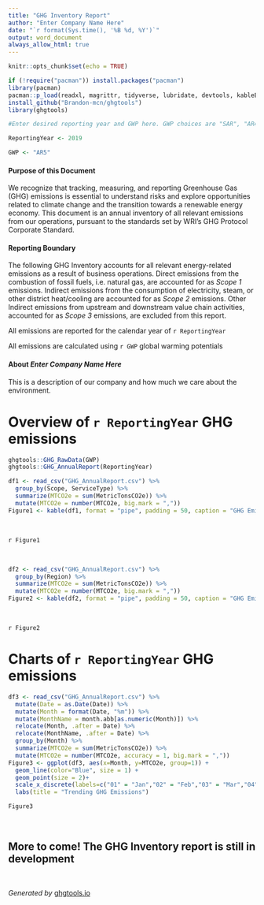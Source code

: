 ```yaml
---
title: "GHG Inventory Report"
author: "Enter Company Name Here"
date: "`r format(Sys.time(), '%B %d, %Y')`"
output: word_document
always_allow_html: true
---
```


```r
knitr::opts_chunk$set(echo = TRUE)
```

```r
if (!require("pacman")) install.packages("pacman")
library(pacman)
pacman::p_load(readxl, magrittr, tidyverse, lubridate, devtools, kableExtra, scales)
install_github("Brandon-mcn/ghgtools")
library(ghgtools)
```


```r

#Enter desired reporting year and GWP here. GWP choices are "SAR", "AR4", "AR5", and "AR6"

ReportingYear <- 2019

GWP <- "AR5"

```

\newpage

#### Purpose of this Document 

We recognize that tracking, measuring, and reporting Greenhouse Gas (GHG) emissions is essential to understand risks and explore opportunities related to climate change and the transition towards a renewable energy economy. This document is an annual inventory of all relevant emissions from our operations, pursuant to the standards set by WRI's GHG Protocol Corporate Standard. 

#### Reporting Boundary

The following GHG Inventory accounts for all relevant energy-related emissions as a result of business operations. Direct emissions from the combustion of fossil fuels, i.e. natural gas, are accounted for as _Scope 1_ emissions. Indirect emissions from the consumption of electricity, steam, or other district heat/cooling are accounted for as _Scope 2_ emissions. Other Indirect emissions from upstream and downstream value chain activities, accounted for as _Scope 3_ emissions, are excluded from this report. 

All emissions are reported for the calendar year of `r ReportingYear`

All emissions are calculated using `r GWP` global warming potentials

#### About _Enter Company Name Here_

This is a description of our company and how much we care about the environment. 

\newpage

# Overview of `r ReportingYear` GHG emissions

```r
ghgtools::GHG_RawData(GWP)
ghgtools::GHG_AnnualReport(ReportingYear)

df1 <- read_csv("GHG_AnnualReport.csv") %>% 
  group_by(Scope, ServiceType) %>% 
  summarize(MTCO2e = sum(MetricTonsCO2e)) %>% 
  mutate(MTCO2e = number(MTCO2e, big.mark = ","))
Figure1 <- kable(df1, format = "pipe", padding = 50, caption = "GHG Emissions by Service Type")
```

<br>

`r Figure1`

<br>

```r
df2 <- read_csv("GHG_AnnualReport.csv") %>% 
  group_by(Region) %>% 
  summarize(MTCO2e = sum(MetricTonsCO2e)) %>% 
  mutate(MTCO2e = number(MTCO2e, big.mark = ","))
Figure2 <- kable(df2, format = "pipe", padding = 50, caption = "GHG Emissions by Region")
```

<br>

`r Figure2`

\newpage

# Charts of `r ReportingYear` GHG emissions

```r
df3 <- read_csv("GHG_AnnualReport.csv") %>%
  mutate(Date = as.Date(Date)) %>% 
  mutate(Month = format(Date, "%m")) %>% 
  mutate(MonthName = month.abb[as.numeric(Month)]) %>%
  relocate(Month, .after = Date) %>% 
  relocate(MonthName, .after = Date) %>% 
  group_by(Month) %>% 
  summarize(MTCO2e = sum(MetricTonsCO2e)) %>% 
  mutate(MTCO2e = number(MTCO2e, accuracy = 1, big.mark = ","))
Figure3 <- ggplot(df3, aes(x=Month, y=MTCO2e, group=1)) +
  geom_line(color="Blue", size = 1) +
  geom_point(size = 2)+
  scale_x_discrete(labels=c("01" = "Jan","02" = "Feb","03" = "Mar","04" = "Apr","05" = "May","06" = "Jun","07" = "Jul","08" = "Aug","09" = "Sep","10" = "Oct","11" = "Nov","12" = "Dec" ))+
  labs(title = "Trending GHG Emissions")
```

```r
Figure3
```

<br>

## More to come! The GHG Inventory report is still in development

<br>

_Generated by_ [ghgtools.io](https://www.ghgtools.io/)